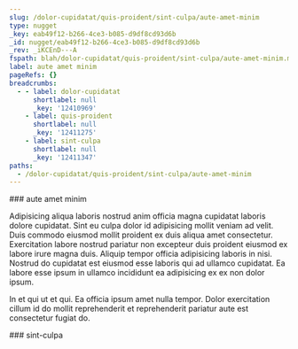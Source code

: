 ```yaml
---
slug: /dolor-cupidatat/quis-proident/sint-culpa/aute-amet-minim
type: nugget
_key: eab49f12-b266-4ce3-b085-d9df8cd93d6b
_id: nugget/eab49f12-b266-4ce3-b085-d9df8cd93d6b
_rev: _iKCEnD---A
fspath: blah/dolor-cupidatat/quis-proident/sint-culpa/aute-amet-minim.md
label: aute amet minim
pageRefs: {}
breadcrumbs:
  - - label: dolor-cupidatat
      shortlabel: null
      _key: '12410969'
    - label: quis-proident
      shortlabel: null
      _key: '12411275'
    - label: sint-culpa
      shortlabel: null
      _key: '12411347'
paths:
  - /dolor-cupidatat/quis-proident/sint-culpa/aute-amet-minim
---
```


<NuggetArea>
<Nugget slug="/dolor-cupidatat/quis-proident/sint-culpa/aute-amet-minim" type="nugget" _key="eab49f12-b266-4ce3-b085-d9df8cd93d6b" _id="nugget/eab49f12-b266-4ce3-b085-d9df8cd93d6b" _rev="_iKCEnD---A" fspath="blah/dolor-cupidatat/quis-proident/sint-culpa/aute-amet-minim.md" label="aute amet minim" paths="/dolor-cupidatat/quis-proident/sint-culpa/aute-amet-minim">
<NuggetBody>
### aute amet minim

Adipisicing aliqua laboris nostrud anim officia magna cupidatat laboris dolore cupidatat. Sint eu culpa dolor id adipisicing mollit veniam ad velit. Duis commodo eiusmod mollit proident ex duis aliqua amet consectetur. Exercitation labore nostrud pariatur non excepteur duis proident eiusmod ex labore irure magna duis. Aliquip tempor officia adipisicing laboris in nisi. Nostrud do cupidatat est eiusmod esse laboris qui ad ullamco cupidatat. Ea labore esse ipsum in ullamco incididunt ea adipisicing ex ex non dolor ipsum.

In et qui ut et qui. Ea officia ipsum amet nulla tempor. Dolor exercitation cillum id do mollit reprehenderit et reprehenderit pariatur aute est consectetur fugiat do.

</NuggetBody>
<Breadcrumbs>
<Crumbs>
<Crumb _key="12410969" label="dolor-cupidatat" /><Crumb _key="12411275" label="quis-proident" /><Crumb _key="12411347" label="sint-culpa" />
</Crumbs>
</Breadcrumbs>
</Nugget>

<NuggetsInbound>
</NuggetsInbound>
<NuggetsOutbound>
</NuggetsOutbound>
</NuggetArea>
<PassagesInbound>
<Passage direction="inbound" type="passage" _key="12411347" _id="passage/12411347" _rev="_iKCEnD---_" label="sint-culpa" passage="sint-culpa" fspath="blah/dolor-cupidatat/quis-proident/sint-culpa" paths="/dolor-cupidatat/quis-proident/sint-culpa" slug="/dolor-cupidatat/quis-proident/sint-culpa">
<NuggetBody>
### sint-culpa

</NuggetBody>
<Breadcrumbs>
<Crumbs>
<Crumb _key="12410969" label="dolor-cupidatat" /><Crumb _key="12411275" label="quis-proident" />
</Crumbs>
</Breadcrumbs>
</Passage>

</PassagesInbound>
<PassagesOutbound>
</PassagesOutbound>